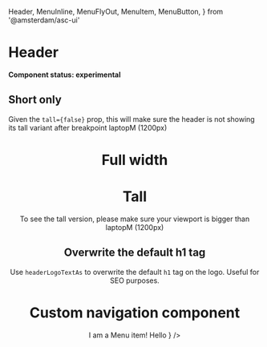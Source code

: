   Header,
  MenuInline,
  MenuFlyOut,
  MenuItem,
  MenuButton,
} from '@amsterdam/asc-ui'

<Meta title="UI/Header" component={Header} />

# Header

**Component status: experimental**

## Short only

Given the `tall={false}` prop, this will make sure the header is not showing its tall variant after breakpoint laptopM (1200px)

<Preview>
  <Story name="Short only">
    <React.Fragment>
      <Header tall={false} title="Some title" fullWidth={false} />
    </React.Fragment>
  </Story>
</Preview>

# Full width

<Preview>
  <Story name="Full width">
    <React.Fragment>
      <Header tall={false} title="Some title" fullWidth />
    </React.Fragment>
  </Story>
</Preview>

# Tall

To see the tall version, please make sure your viewport is bigger than laptopM (1200px)

<Preview>
  <Story name="Tall">
    <React.Fragment>
      <Header tall title="Some title" fullWidth={false} />
    </React.Fragment>
  </Story>
</Preview>

## Overwrite the default h1 tag

Use `headerLogoTextAs` to overwrite the default `h1` tag on the logo. Useful for SEO purposes.

<Preview>
  <Story name="Overwrite the default h1 tag">
    <React.Fragment>
      <Header headerLogoTextAs="div" tall={false} title="Some title" />
    </React.Fragment>
  </Story>
</Preview>

# Custom navigation component

<Preview>
  <Story name="Custom navigation component">
    <React.Fragment>
      <Header
        tall
        title="Some title"
        navigation={
          <MenuInline>
            <MenuItem>
              <MenuButton forwardedAs="a" href="/" active>
                I am a Menu item!
              </MenuButton>
            </MenuItem>
            <MenuFlyOut label="I'm a Menu item with children!">
              <MenuItem>
                <MenuButton forwardedAs="a" href="/" active>
                  Hello
                </MenuButton>
              </MenuItem>
            </MenuFlyOut>
          </MenuInline>
        }
      />
    </React.Fragment>
  </Story>
</Preview>
